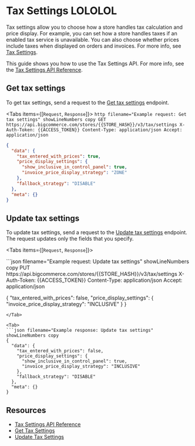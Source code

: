 # Tax Settings LOLOLOL

Tax settings allow you to choose how a store handles tax calculation and price display. For example, you can set how a store handles taxes if an enabled tax service is unavailable. You can also choose whether prices include taxes when displayed on orders and invoices. For more info, see [Tax Settings](https://support.bigcommerce.com/s/article/Tax-Overview?language=en_US#tax-settings).

This guide shows you how to use the Tax Settings API. For more info, see the [Tax Settings API Reference](/docs/rest-management/tax-settings). 

## Get tax settings

To get tax settings, send a request to the [Get tax settings](/docs/rest-management/tax-settings#get-tax-settings) endpoint.

<Tabs items={[`Request`, `Response`]}>
  <Tab>
    ```http filename="Example request: Get tax settings" showLineNumbers copy
    GET https://api.bigcommerce.com/stores/{{STORE_HASH}}/v3/tax/settings
    X-Auth-Token: {{ACCESS_TOKEN}}
    Content-Type: application/json
    Accept: application/json
    ```
  </Tab>
  <Tab>
  ```json filename="Example response: Get tax settings" showLineNumbers copy
  {
    "data": {
      "tax_entered_with_prices": true,
      "price_display_settings": {
        "show_inclusive_in_control_panel": true,
        "invoice_price_display_strategy": "ZONE"
      },
      "fallback_strategy": "DISABLE"
    },
    "meta": {}
  }
  ```
  </Tab>
</Tabs>

## Update tax settings

To update tax settings, send a request to the [Update tax settings](/docs/rest-management/tax-settings#update-tax-settings) endpoint. The request updates only the fields that you specify.

<Tabs items={[`Request`, `Response`]}>

<Tab>
```json filename="Example request: Update tax settings" showLineNumbers copy
PUT https://api.bigcommerce.com/stores/{{STORE_HASH}}/v3/tax/settings
X-Auth-Token: {{ACCESS_TOKEN}}
Content-Type: application/json
Accept: application/json

{
  "tax_entered_with_prices": false,
  "price_display_settings": {
    "invoice_price_display_strategy": "INCLUSIVE"
  }
}
```
</Tab>

<Tab>
```json filename="Example response: Update tax settings" showLineNumbers copy
{
  "data": {
    "tax_entered_with_prices": false,
    "price_display_settings": {
      "show_inclusive_in_control_panel": true,
      "invoice_price_display_strategy": "INCLUSIVE"
    },
    "fallback_strategy": "DISABLE"
  },
  "meta": {}
}
```
</Tab>

</Tabs>

## Resources

- [Tax Settings API Reference](/docs/rest-management/tax-settings)
- [Get Tax Settings](/docs/rest-management/tax-settings#get-tax-settings)
- [Update Tax Settings](/docs/rest-management/tax-settings#update-tax-settings)
